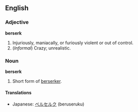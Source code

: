 ==English==

=== Adjective ===

'''berserk'''

# Injuriously, maniacally, or furiously violent or out of control.
# (''Informal'') Crazy; unrealistic.

=== Noun ===

'''berserk'''

# Short form of [[berserker]].

==== Translations ====
*Japanese: [[ベルセルク]] (beruseruku)